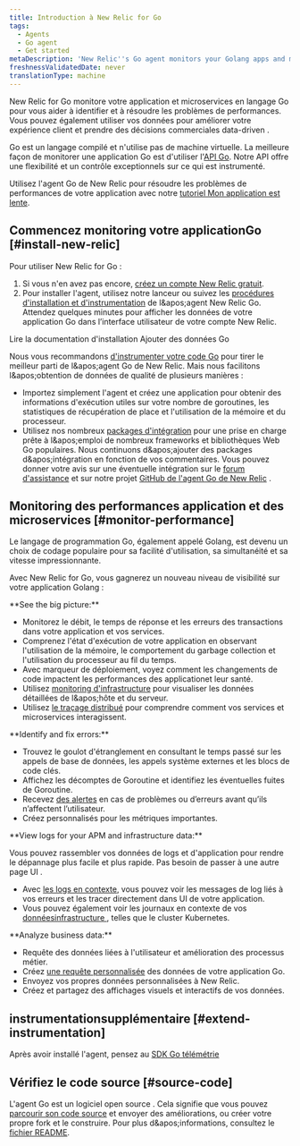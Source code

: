 ```yaml
---
title: Introduction à New Relic for Go
tags:
  - Agents
  - Go agent
  - Get started
metaDescription: 'New Relic''s Go agent monitors your Golang apps and microservices, and helps you identify and solve performance issues.'
freshnessValidatedDate: never
translationType: machine
---
```


New Relic for Go monitore votre application et microservices en langage Go pour vous aider à identifier et à résoudre les problèmes de performances. Vous pouvez également utiliser vos données pour améliorer votre expérience client et prendre des décisions commerciales data-driven .

Go est un langage compilé et n&apos;utilise pas de machine virtuelle. La meilleure façon de monitorer une application Go est d&apos;utiliser l&apos;[API Go](/docs/agents/go-agent/api-guides/guide-using-go-agent-api). Notre API offre une flexibilité et un contrôle exceptionnels sur ce qui est instrumenté.

Utilisez l&apos;agent Go de New Relic pour résoudre les problèmes de performances de votre application avec notre [tutoriel Mon application est lente](/docs/journey-app-slow/root-causes/).

## Commencez monitoring votre applicationGo [#install-new-relic]

Pour utiliser New Relic for Go :

1. Si vous n&apos;en avez pas encore, [créez un compte New Relic gratuit](https://newrelic.com/signup).
2. Pour installer l&apos;agent, utilisez notre lanceur ou suivez les [procédures d&apos;installation et d&apos;instrumentation](/docs/agents/go-agent/get-started/get-new-relic-go) de l&amp;apos;agent New Relic Go. Attendez quelques minutes pour afficher les données de votre application Go dans l’interface utilisateur de votre compte New Relic.

<ButtonGroup>
  <ButtonLink role="button" to="/docs/agents/go-agent/installation/install-new-relic-go" variant="normal">
    Lire la documentation d&apos;installation
  </ButtonLink>

  <ButtonLink role="button" to="https://one.newrelic.com/launcher/nr1-core.settings?pane=eyJuZXJkbGV0SWQiOiJ0dWNzb24ucGxnLWluc3RydW1lbnQtZXZlcnl0aGluZyJ9&cards[0]=eyJuZXJkbGV0SWQiOiJzZXR1cC1uZXJkbGV0cy5zZXR1cC1nby1pbnRlZ3JhdGlvbiIsImFjY291bnRJZCI6MjY0MDQwOX0=&platform[accountId]=1" variant="primary">
    Ajouter des données Go
  </ButtonLink>
</ButtonGroup>

Nous vous recommandons [d&apos;instrumenter votre code Go](/docs/apm/agents/go-agent/instrumentation/instrument-go-transactions) pour tirer le meilleur parti de l&amp;apos;agent Go de New Relic. Mais nous facilitons l&amp;apos;obtention de données de qualité de plusieurs manières :

* Importez simplement l&apos;agent et créez une application pour obtenir des informations d&apos;exécution utiles sur votre nombre de goroutines, les statistiques de récupération de place et l&apos;utilisation de la mémoire et du processeur.
* Utilisez nos nombreux [packages d&apos;intégration](/docs/agents/go-agent/get-started/go-agent-compatibility-requirements#frameworks) pour une prise en charge prête à l&amp;apos;emploi de nombreux frameworks et bibliothèques Web Go populaires. Nous continuons d&amp;apos;ajouter des packages d&amp;apos;intégration en fonction de vos commentaires. Vous pouvez donner votre avis sur une éventuelle intégration sur le [forum d&apos;assistance](https://discuss.newrelic.com/tags/goagent) et sur notre projet [GitHub de l&apos;agent Go de New Relic](https://github.com/newrelic/go-agent/issues) .

## Monitoring des performances application et des microservices [#monitor-performance]

Le langage de programmation Go, également appelé Golang, est devenu un choix de codage populaire pour sa facilité d&apos;utilisation, sa simultanéité et sa vitesse impressionnante.

Avec New Relic for Go, vous gagnerez un nouveau niveau de visibilité sur votre application Golang :

<DNT>
  **See the big picture:**
</DNT>

* Monitorez le débit, le temps de réponse et les erreurs des transactions dans votre application et vos services.
* Comprenez l&apos;état d&apos;exécution de votre application en observant l&apos;utilisation de la mémoire, le comportement du garbage collection et l&apos;utilisation du processeur au fil du temps.
* Avec marqueur de déploiement, voyez comment les changements de code impactent les performances des applicationet leur santé.
* Utilisez [monitoring d&apos;infrastructure](/docs/infrastructure/new-relic-infrastructure/getting-started/introduction-new-relic-infrastructure) pour visualiser les données détaillées de l&amp;apos;hôte et du serveur.
* Utilisez [le traçage distribué](/docs/apm/distributed-tracing/getting-started/introduction-distributed-tracing) pour comprendre comment vos services et microservices interagissent.

<DNT>
  **Identify and fix errors:**
</DNT>

* Trouvez le goulot d&apos;étranglement en consultant le temps passé sur les appels de base de données, les appels système externes et les blocs de code clés.
* Affichez les décomptes de Goroutine et identifiez les éventuelles fuites de Goroutine.
* Recevez [des alertes](/docs/alerts/alert-policies/understanding-alert-policies/alerting-new-relic) en cas de problèmes ou d’erreurs avant qu’ils n’affectent l’utilisateur.
* Créez <InlinePopover type="dashboards" />personnalisés pour les métriques importantes.

<DNT>
  **View logs for your APM and infrastructure data:**
</DNT>

Vous pouvez rassembler vos données de logs et d&apos;application pour rendre le dépannage plus facile et plus rapide. Pas besoin de passer à une autre page UI .

* Avec [les logs en contexte](/docs/logs/logs-context/configure-logs-context-go/), vous pouvez voir les messages de log liés à vos erreurs et les tracer directement dans UI de votre application.
* Vous pouvez également voir les journaux en contexte de vos [donnéesinfrastructure ](/docs/logs/forward-logs/forward-your-logs-using-infrastructure-agent/), telles que le cluster Kubernetes.

<DNT>
  **Analyze business data:**
</DNT>

* Requête des données liées à l&apos;utilisateur et amélioration des processus métier.
* Créez [une requête personnalisée](https://learn.newrelic.com/live-webinar-introduction-to-the-new-relic-telemetry-data-platform) des données de votre application Go.
* Envoyez vos propres données personnalisées à New Relic.
* Créez et partagez des affichages visuels et interactifs de vos données.

## instrumentationsupplémentaire [#extend-instrumentation]

Après avoir installé l&apos;agent, pensez au [SDK Go télémétrie](/docs/data-ingest-apis/get-data-new-relic/new-relic-sdks/telemetry-sdks-send-custom-telemetry-data-new-relic)

## Vérifiez le code source [#source-code]

L&apos;agent Go est un logiciel open source . Cela signifie que vous pouvez [parcourir son code source](https://github.com/newrelic/go-agent) et envoyer des améliorations, ou créer votre propre fork et le construire. Pour plus d&amp;apos;informations, consultez le [fichier README](https://github.com/newrelic/go-agent/blob/master/README.md).